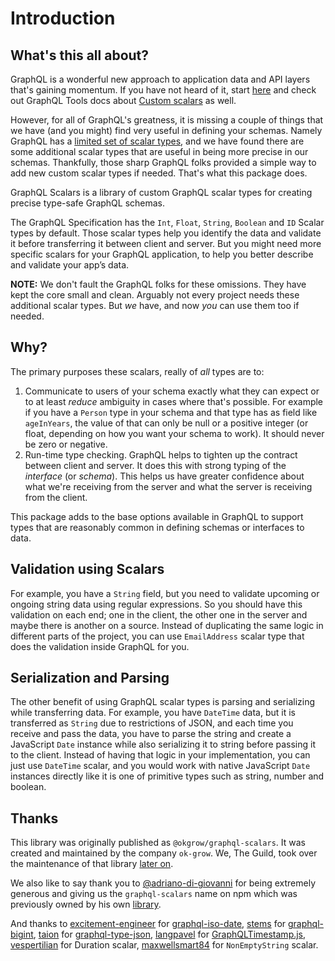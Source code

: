 # Introduction

## What's this all about?

GraphQL is a wonderful new approach to application data and API layers that's gaining momentum. If
you have not heard of it, start [here](http://graphql.org/learn/) and check out GraphQL Tools docs
about [Custom scalars](https://www.graphql-tools.com/docs/scalars) as well.

However, for all of GraphQL's greatness, it is missing a couple of things that we have (and you might)
find very useful in defining your schemas. Namely GraphQL has a
[limited set of scalar types](http://graphql.org/learn/schema/#scalar-types), and we have found there
are some additional scalar types that are useful in being more precise in our schemas. Thankfully,
those sharp GraphQL folks provided a simple way to add new custom scalar types if needed. That's
what this package does.

GraphQL Scalars is a library of custom GraphQL scalar types for creating precise type-safe GraphQL schemas.

The GraphQL Specification has the `Int`, `Float`, `String`, `Boolean` and `ID` Scalar types by default. Those scalar types help you identify the data and validate it before transferring it between client and server. But you might need more specific scalars for your GraphQL application, to help you better describe and validate your app’s data.

**NOTE:** We don't fault the GraphQL folks for these omissions. They have kept the core small and
clean. Arguably not every project needs these additional scalar types. But _we_ have, and now _you_
can use them too if needed.

## Why?

The primary purposes these scalars, really of _all_ types are to:

1.  Communicate to users of your schema exactly what they can expect or to at least _reduce_
    ambiguity in cases where that's possible. For example if you have a `Person` type in your schema
    and that type has as field like `ageInYears`, the value of that can only be null or a positive
    integer (or float, depending on how you want your schema to work). It should never be zero or
    negative.
1.  Run-time type checking. GraphQL helps to tighten up the contract between client and server. It
    does this with strong typing of the _interface_ (or _schema_). This helps us have greater
    confidence about what we're receiving from the server and what the server is receiving from the
    client.

This package adds to the base options available in GraphQL to support types that are reasonably
common in defining schemas or interfaces to data.

## Validation using Scalars

For example, you have a `String` field, but you need to validate upcoming or ongoing string data using regular expressions. So you should have this validation on each end; one in the client, the other one in the server and maybe there is another on a source. Instead of duplicating the same logic in different parts of the project, you can use `EmailAddress` scalar type that does the validation inside GraphQL for you.

## Serialization and Parsing

The other benefit of using GraphQL scalar types is parsing and serializing while transferring data. For example, you have `DateTime` data, but it is transferred as `String` due to restrictions of JSON, and each time you receive and pass the data, you have to parse the string and create a JavaScript `Date` instance while also serializing it to string before passing it to the client. Instead of having that logic in your implementation, you can just use `DateTime` scalar, and you would work with native JavaScript `Date` instances directly like it is one of primitive types such as string, number and boolean.

## Thanks

This library was originally published as `@okgrow/graphql-scalars`.
It was created and maintained by the company `ok-grow`.
We, The Guild, took over the maintenance of that library [later on](https://the-guild.dev/blog/taking-over-merge-graphql-schemas).

We also like to say thank you to [@adriano-di-giovanni](https://github.com/adriano-di-giovanni) for being extremely generous and giving us the `graphql-scalars` name on npm which was previously owned by his own [library](https://github.com/adriano-di-giovanni/graphql-scalars).

And thanks to [excitement-engineer](https://github.com/excitement-engineer) for [graphql-iso-date](https://github.com/excitement-engineer/graphql-iso-date), [stems](https://github.com/stems) for [graphql-bigint](https://github.com/stems/graphql-bigint), [taion](https://github.com/taion) for [graphql-type-json](https://github.com/taion/graphql-type-json), [langpavel](https://github.com/langpavel) for [GraphQLTimestamp.js](https://gist.github.com/langpavel/b30f3d507a47713b0c6e89016e4e9eb7), [vespertilian](https://github.com/vespertilian) for Duration scalar, [maxwellsmart84](https://github.com/maxwellsmart84) for `NonEmptyString` scalar.
